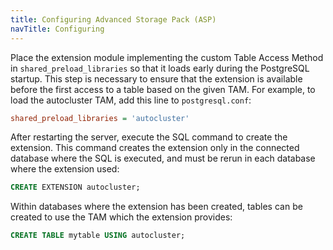 ```yaml
---
title: Configuring Advanced Storage Pack (ASP)
navTitle: Configuring
---
```


Place the extension module implementing the custom Table Access Method in `shared_preload_libraries` so that it loads early during the PostgreSQL startup. This step is necessary to ensure that the extension is available before the first access to a table based on the given TAM. For example, to load the autocluster TAM, add this line to `postgresql.conf`:

```ini
shared_preload_libraries = 'autocluster'
```

After restarting the server, execute the SQL command to create the extension. This command creates the extension only in the connected database where the SQL is executed, and must be rerun in each database where the extension used:

```sql
CREATE EXTENSION autocluster;
```

Within databases where the extension has been created, tables can be created to use the TAM which the extension provides:

```sql
CREATE TABLE mytable USING autocluster;
```